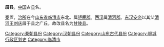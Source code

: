 '''厝县'''，[[中国|中国]]古[[县|县]]名。

[[秦朝|秦]]置，[[治所|治所]]在今[[山东省|山东省]][[临清市|临清市]]东北。属[[钜鹿郡|钜鹿郡]]。[[西汉|西汉]]属[[清河郡|清河郡]]。[[东汉|东汉]][[汉安帝|安帝]]以其父[[清河王|清河王]][[刘庆_(东汉)|刘庆]]厝于县之广丘，故改县名为[[甘陵县|甘陵县]]。

{{山东行政区划小作品}}
{{DEFAULTSORT:C}}
[[Category:秦朝县份|Category:秦朝县份]]
[[Category:汉朝县份|Category:汉朝县份]]
[[Category:山东古代县份|Category:山东古代县份]]
[[Category:聊城行政区划史|Category:聊城行政区划史]]
[[Category:临清市|Category:临清市]]